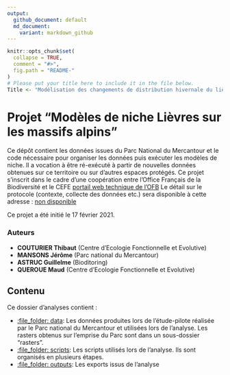 ```yaml
---
output:
  github_document: default
  md_document:
    variant: markdown_github
---
```


<!-- README.md is generated from README.Rmd. Please edit that file -->

```r
knitr::opts_chunk$set(
  collapse = TRUE,
  comment = "#>",
  fig.path = "README-"
)
# Please put your title here to include it in the file below.
Title <- "Modélisation des changements de distribution hivernale du lièvre variable _Lepus timidus_ et du lièvre d’Europe _Lepus europaeus_ sur leur zone de contact en lien avec le changement climatique "
```

# Projet “Modèles de niche Lièvres sur les massifs alpins”

Ce dépôt contient les données issues du Parc National du Mercantour et
le code nécessaire pour organiser les données puis exécuter les modèles
de niche. Il a vocation à être ré-exécuté à partir de nouvelles données
obtenues sur ce territoire ou sur d’autres espaces protégés. Ce projet
s’inscrit dans le cadre d’une coopération entre l’Office Français de
la Biodiversité et le CEFE [portail web technique de l'OFB](https://professionnels.ofb.fr/fr/node/400) Le détail sur le
protocole (contexte, collecte des données etc.) sera disponible à cette
adresse : [non disponible](https://)

Ce projet a été initié le 17 février 2021.

### Auteurs

  - **COUTURIER Thibaut** (Centre d’Ecologie Fonctionnelle et Evolutive)
  - **MANSONS Jérôme** (Parc national du Mercantour)
  - **ASTRUC Guillelme** (Bioditoring)
  - **QUEROUE Maud** (Centre d’Ecologie Fonctionnelle et Evolutive)

## Contenu

Ce dossier d’analyses contient :

  - [:file\_folder: data](./data): Les données produites lors de l'étude-pilote réalisée par le Parc national du Mercantour et utilisées lors de l’analyse. Les rasters obtenus sur l’emprise du Parc sont dans un sous-dossier “rasters”.
  - [:file\_folder: scripts](./scripts): Les scripts utilisés lors de l'analyse. Ils sont organisés en plusieurs étapes. 
  - [:file\_folder: outputs](./outputs): Les exports issus de l'analyse
